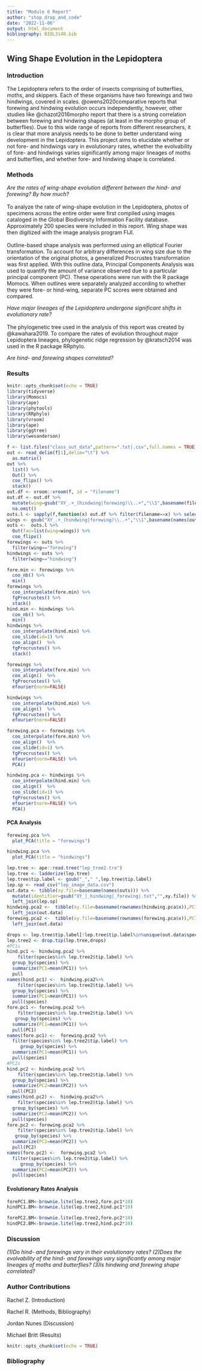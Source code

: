 ```yaml
---
title: "Module 6 Report"
author: "stop_drop_and_code"
date: "2022-11-06"
output: html_document
bibliography: BIOL3140.bib
---
```


## Wing Shape Evolution in the Lepidoptera

### Introduction
The Lepidoptera refers to the order of insects comprising of butterflies, moths, and skippers. Each of these organisms have two forewings and two hindwings, covered in scales. @owens2020comparative reports that forewing and hindwing evolution occurs independently, however, other studies like @chazot2016morpho report that there is a strong correlation between forewing and hindwing shapes (at least in the morpho group of butterflies). Due to this wide range of reports from different researchers, it is clear that more  analysis needs to be done to better understand wing development in the Lepidoptera. This project aims to elucidate whether or not fore- and hindwings vary in evolutionary rates, whether the evolvability of fore- and hindwings varies significantly among major lineages of moths and butterflies, and whether fore- and hindwing shape is correlated.

### Methods

*Are the rates of wing-shape evolution different between the hind- and forewing? By how much?* <br>
<br>
To analyze the rate of wing-shape evolution in the Lepidoptera, photos of specimens across the entire order were first compiled using images cataloged in the Global Biodiversity Information Facility database. Approximately 200 species were included in this report. Wing shape was then digitized with the image analysis program FIJI. <br>
<br>
Outline-based shape analysis was performed using an elliptical Fourier transformation. To account for arbitrary differences in wing size due to the orientation of the original photos, a generalized Procrustes transformation was first applied. With this outline data, Principal Components Analysis was used to quantify the amount of variance observed due to a particular principal component (PC). These operations were run with the R package Momocs. When outlines were separately analyzed according to whether they were fore- or hind-wing, separate PC scores were obtained and compared. 

*Have major lineages of the Lepidoptera undergone significant shifts in evolutionary rate?* <br>
<br>
The phylogenetic tree used in the analysis of this report was created by @kawahara2019. To compare the rates of evolution throughout major Lepidoptera lineages, phylogenetic ridge regression by @kratsch2014 was used in the R package RRphylo.

*Are hind- and forewing shapes correlated?*

### Results
```r
knitr::opts_chunk$set(echo = TRUE)
library(tidyverse)
library(Momocs)
library(ape)
library(phytools)
library(RRphylo)
library(vroom)
library(ape)
library(ggtree)
library(wesanderson)

f <- list.files("class_out_data",pattern=".txt|.csv",full.names = TRUE)
out <- read_delim(f[1],delim="\t") %>% 
  as.matrix()
out %>%
  list() %>%
  Out() %>%
  coo_flipx() %>%
  stack()
out.df <- vroom::vroom(f, id = "filename")
out.df <- out.df %>% 
  mutate(wing=gsub("XY_.+_(hindwing|forewing)\\..+","\\1",basename(filename))) %>% 
  na.omit()
outs.l <- sapply(f,function(x) out.df %>% filter(filename==x) %>% select(X,Y) %>% as.matrix)
wings <- gsub("XY_.+_(hindwing|forewing)\\..+","\\1",basename(names(outs.l)))
outs <-  outs.l %>% 
  Out(fac=list(wing=wings)) %>% 
  coo_flipx()
forewings <- outs %>% 
  filter(wing=="forewing")
hindwings <- outs %>% 
  filter(wing=="hindwing")
```

```r
fore.min <- forewings %>% 
  coo_nb() %>% 
  min()
forewings %>%
  coo_interpolate(fore.min) %>% 
  fgProcrustes() %>% 
  stack()
hind.min <- hindwings %>% 
  coo_nb() %>% 
  min()
hindwings %>% 
  coo_interpolate(hind.min) %>% 
  coo_slide(id=1) %>% 
  coo_align()  %>%
  fgProcrustes() %>%
  stack()

forewings %>%
  coo_interpolate(fore.min) %>% 
  coo_align()  %>%
  fgProcrustes() %>% 
  efourier(norm=FALSE) 

hindwings %>% 
  coo_interpolate(hind.min) %>% 
  coo_align()  %>%
  fgProcrustes() %>% 
  efourier(norm=FALSE) 

forewing.pca <- forewings %>%
  coo_interpolate(fore.min) %>%
  coo_align()  %>%
  coo_slide(id=1) %>% 
  fgProcrustes() %>% 
  efourier(norm=FALSE) %>% 
  PCA()

hindwing.pca <- hindwings %>% 
  coo_interpolate(hind.min) %>% 
  coo_align()  %>%
  coo_slide(id=1) %>% 
  fgProcrustes() %>% 
  efourier(norm=FALSE) %>% 
  PCA()
```
#### PCA Analysis 
```r
forewing.pca %>% 
  plot_PCA(title = "forewings")

hindwing.pca %>% 
  plot_PCA(title = "hindwings")
```

```r

lep.tree <- ape::read.tree("lep_tree2.tre")
lep.tree <- ladderize(lep.tree)
lep.tree$tip.label <- gsub("_"," ",lep.tree$tip.label)
lep.sp <- read_csv("lep_image_data.csv")
out.data <- tibble(xy.file=basename(names(outs))) %>% 
  mutate(identifier=gsub("XY_|_hindwing|_forewing|.txt","",xy.file)) %>% 
  left_join(lep.sp)
hindwing.pca2 <-  tibble(xy.file=basename(rownames(hindwing.pca$x)),PC1=hindwing.pca$x[,1],PC2=hindwing.pca$x[,2]) %>% 
  left_join(out.data)
forewing.pca2 <-  tibble(xy.file=basename(rownames(forewing.pca$x)),PC1=forewing.pca$x[,1],PC2=forewing.pca$x[,2])%>% 
  left_join(out.data)
```

```r
drops <- lep.tree$tip.label[!lep.tree$tip.label%in%unique(out.data$species)]
lep.tree2 <- drop.tip(lep.tree,drops)
#PC1s
hind.pc1 <- hindwing.pca2 %>% 
    filter(species%in% lep.tree2$tip.label) %>% 
  group_by(species) %>% 
  summarize(PC1=mean(PC1)) %>% 
  pull
names(hind.pc1) <-  hindwing.pca2%>% 
    filter(species%in% lep.tree2$tip.label) %>% 
  group_by(species) %>% 
  summarize(PC1=mean(PC1)) %>% 
  pull(species)
fore.pc1 <- forewing.pca2 %>% 
    filter(species%in% lep.tree2$tip.label) %>% 
   group_by(species) %>% 
  summarize(PC1=mean(PC1)) %>% 
  pull(PC1)
names(fore.pc1) <-  forewing.pca2 %>% 
  filter(species%in% lep.tree2$tip.label) %>% 
     group_by(species) %>% 
  summarize(PC1=mean(PC1)) %>% 
  pull(species)
#PC2s
hind.pc2 <- hindwing.pca2 %>% 
    filter(species%in% lep.tree2$tip.label) %>% 
  group_by(species) %>% 
  summarize(PC2=mean(PC2)) %>% 
  pull(PC2)
names(hind.pc2) <-  hindwing.pca2%>% 
    filter(species%in% lep.tree2$tip.label) %>% 
  group_by(species) %>%
  summarize(PC2=mean(PC2)) %>% 
  pull(species)
fore.pc2 <- forewing.pca2 %>% 
    filter(species%in% lep.tree2$tip.label) %>% 
   group_by(species) %>% 
  summarize(PC2=mean(PC2)) %>% 
  pull(PC2)
names(fore.pc2) <-  forewing.pca2 %>% 
  filter(species%in% lep.tree2$tip.label) %>% 
     group_by(species) %>% 
  summarize(PC2=mean(PC2)) %>% 
  pull(species)
```
#### Evolutionary Rates Analysis
```r
forePC1.BM<-brownie.lite(lep.tree2,fore.pc1*10)
hindPC1.BM<-brownie.lite(lep.tree2,hind.pc1*10)

forePC2.BM<-brownie.lite(lep.tree2,fore.pc2*10)
hindPC2.BM<-brownie.lite(lep.tree2,hind.pc2*10)
```


### Discussion
*(1)Do hind- and forewings vary in their evolutionary rates? (2)Does the evolvability of the hind- and forewings vary significantly among major lineages of moths and butterflies? (3)Is hindwing and forewing shape correlated?*


### Author Contributions 
Rachel Z. (Introduction)

Rachel R. (Methods, Bibliography)

Jordan Nunes (Discussion)

Michael Britt (Results)


```r
knitr::opts_chunk$set(echo = TRUE)
```

### Bibliography